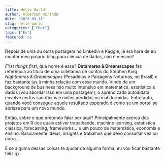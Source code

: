 ```yaml
---
title: Hello World!
author: Alberson Miranda
date: '2020-09-11'
slug: hello-world
categories: ["Chat"]
tags: ["Eu"]
featured: no
---
```


Depois de uma ou outra postagem no LinkedIn e Kaggle, já era hora de eu montar meu próprio blog para ciência de dados, não é mesmo?

*First things first*, que nome é esse? **Datamares & Dreamscapes** faz referência ao título de uma coletânea de contos do Stephen King *Nightmares & Dreamscapes* (Pesadelos e Paisagens Noturnas, no Brasil) e faz bastante jus à minha relação com esse mundo. Vindo de um background de business não muito intensivo em matemática, estatística e dados (vou abordar isso em uma postagem), o aprendizado autodidata envolve certos sacrifícios e noites perdidas ou mal dormidas. Entretanto, quando você consegue aquele resultado esperado é como se um portal se abrisse para um novo mundo.

Então, sobre o que pretendo falar por aqui? Principalmente acerca dos projetos em R nos quais estiver trabalhando, machine learning, estatística clássica, forecasting, frameworks... e um pouco de matemática, economia e ensino. Basicamente ideias, insights e trabalhos que devo consultar vez ou outra.

E se alguma dessas coisas te ajudar de alguma forma, eu vou ficar bastante feliz :p
